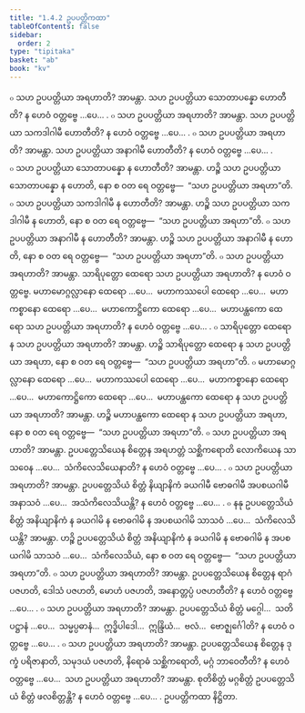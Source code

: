 ```yaml
---
title: "1.4.2 ဥပပတ္တိကထာ"
tableOfContents: false
sidebar:
  order: 2
type: "tipitaka"
basket: "ab"
book: "kv"
---
```



<DynamicBreadcrumb />

<Division number="388" book="kv" e="ch" v="32" p="203">

<Paragraph number="1299" book="kv">
๐ သဟ ဥပပတ္တိယာ အရဟာတိ? အာမန္တာ. သဟ ဥပပတ္တိယာ သောတာပန္နော ဟောတီတိ? န ဟေဝံ ဝတ္တဗ္ဗေ …ပေ… .
</Paragraph>

<Paragraph number="1300" book="kv">
๐ သဟ ဥပပတ္တိယာ အရဟာတိ? အာမန္တာ. သဟ ဥပပတ္တိယာ သကဒါဂါမီ ဟောတီတိ? န ဟေဝံ ဝတ္တဗ္ဗေ …ပေ… .
</Paragraph>

<Paragraph number="1301" book="kv">
๐ သဟ ဥပပတ္တိယာ အရဟာတိ? အာမန္တာ. သဟ ဥပပတ္တိယာ အနာဂါမီ ဟောတီတိ? န ဟေဝံ ဝတ္တဗ္ဗေ …ပေ… .
</Paragraph>

<Paragraph number="1302" book="kv">
๐ သဟ ဥပပတ္တိယာ သောတာပန္နော န ဟောတီတိ? အာမန္တာ. ဟဉ္စိ သဟ ဥပပတ္တိယာ သောတာပန္နော န ဟောတိ, နော စ ဝတ ရေ ဝတ္တဗ္ဗေ—  “သဟ ဥပပတ္တိယာ အရဟာ”တိ.
</Paragraph>

<Paragraph number="1303" book="kv">
๐ သဟ ဥပပတ္တိယာ သကဒါဂါမီ န ဟောတီတိ? အာမန္တာ. ဟဉ္စိ သဟ ဥပပတ္တိယာ သကဒါဂါမီ န ဟောတိ, နော စ ဝတ ရေ ဝတ္တဗ္ဗေ—  “သဟ ဥပပတ္တိယာ အရဟာ”တိ.
</Paragraph>

<Paragraph number="1304" book="kv">
๐ သဟ ဥပပတ္တိယာ အနာဂါမီ န ဟောတီတိ? အာမန္တာ. ဟဉ္စိ သဟ ဥပပတ္တိယာ အနာဂါမီ န ဟောတိ, နော စ ဝတ ရေ ဝတ္တဗ္ဗေ—  “သဟ ဥပပတ္တိယာ အရဟာ”တိ.
</Paragraph>

</Division>
<Division number="389" book="kv" e="ch" v="32" p="203">

<Paragraph number="1305" book="kv">
๐ သဟ ဥပပတ္တိယာ အရဟာတိ? အာမန္တာ. သာရိပုတ္တော ထေရော သဟ ဥပပတ္တိယာ အရဟာတိ? န ဟေဝံ ဝတ္တဗ္ဗေ. မဟာမောဂ္ဂလ္လာနော ထေရော …ပေ…  မဟာကဿပေါ ထေရော …ပေ…  မဟာကစ္စာနော ထေရော …ပေ…  မဟာကောဋ္ဌိကော ထေရော …ပေ…  မဟာပန္ထကော ထေရော သဟ ဥပပတ္တိယာ အရဟာတိ? န ဟေဝံ ဝတ္တဗ္ဗေ …ပေ… .
</Paragraph>

<Paragraph number="1306" book="kv">
๐ သာရိပုတ္တော ထေရော န သဟ ဥပပတ္တိယာ အရဟာတိ? အာမန္တာ. ဟဉ္စိ သာရိပုတ္တော ထေရော န သဟ ဥပပတ္တိယာ အရဟာ, နော စ ဝတ ရေ ဝတ္တဗ္ဗေ—  “သဟ ဥပပတ္တိယာ အရဟာ”တိ.
</Paragraph>

<Paragraph number="1307" book="kv">
๐ မဟာမောဂ္ဂလ္လာနော ထေရော …ပေ…  မဟာကဿပေါ ထေရော …ပေ…  မဟာကစ္စာနော ထေရော …ပေ…  မဟာကောဋ္ဌိကော ထေရော …ပေ…  မဟာပန္ထကော ထေရော န သဟ ဥပပတ္တိယာ အရဟာတိ? အာမန္တာ. ဟဉ္စိ မဟာပန္ထကော ထေရော န သဟ ဥပပတ္တိယာ အရဟာ, နော စ ဝတ ရေ ဝတ္တဗ္ဗေ—  “သဟ ဥပပတ္တိယာ အရဟာ”တိ.
</Paragraph>

</Division>
<Division number="390" book="kv" e="ch" v="32" p="204">

<Paragraph number="1308" book="kv">
๐ သဟ ဥပပတ္တိယာ အရဟာတိ? အာမန္တာ. ဥပပတ္တေသိယေန စိတ္တေန အရဟတ္တံ သစ္ဆိကရောတိ လောကိယေန သာသဝေန …ပေ…  သံကိလေသိယေနာတိ? န ဟေဝံ ဝတ္တဗ္ဗေ …ပေ… .
</Paragraph>

<Paragraph number="1309" book="kv">
๐ သဟ ဥပပတ္တိယာ အရဟာတိ? အာမန္တာ. ဥပပတ္တေသိယံ စိတ္တံ နိယျာနိကံ ခယဂါမီ ဗောဓဂါမီ အပစယဂါမီ အနာသဝံ …ပေ…  အသံကိလေသိယန္တိ? န ဟေဝံ ဝတ္တဗ္ဗေ …ပေ… .
</Paragraph>

<Paragraph number="1310" book="kv">
๐ နနု ဥပပတ္တေသိယံ စိတ္တံ အနိယျာနိကံ န ခယဂါမိ န ဗောဓဂါမိ န အပစယဂါမိ သာသဝံ …ပေ…  သံကိလေသိယန္တိ? အာမန္တာ. ဟဉ္စိ ဥပပတ္တေသိယံ စိတ္တံ အနိယျာနိကံ န ခယဂါမိ န ဗောဓဂါမိ န အပစယဂါမိ သာသဝံ …ပေ…  သံကိလေသိယံ, နော စ ဝတ ရေ ဝတ္တဗ္ဗေ—  “သဟ ဥပပတ္တိယာ အရဟာ”တိ.
</Paragraph>

<Paragraph number="1311" book="kv">
๐ သဟ ဥပပတ္တိယာ အရဟာတိ? အာမန္တာ. ဥပပတ္တေသိယေန စိတ္တေန ရာဂံ ပဇဟတိ, ဒေါသံ ပဇဟတိ, မောဟံ ပဇဟတိ, အနောတ္တပ္ပံ ပဇဟတီတိ? န ဟေဝံ ဝတ္တဗ္ဗေ …ပေ… .
</Paragraph>

<Paragraph number="1312" book="kv">
๐ သဟ ဥပပတ္တိယာ အရဟာတိ? အာမန္တာ. ဥပပတ္တေသိယံ စိတ္တံ မဂ္ဂေါ…  သတိပဋ္ဌာနံ …ပေ…  သမ္မပ္ပဓာနံ…  ဣဒ္ဓိပါဒေါ…  ဣန္ဒြိယံ…  ဗလံ…  ဗောဇ္ဈင်္ဂေါတိ? န ဟေဝံ ဝတ္တဗ္ဗေ …ပေ… .
</Paragraph>

<Paragraph number="1313" book="kv">
๐ သဟ ဥပပတ္တိယာ အရဟာတိ? အာမန္တာ. ဥပပတ္တေသိယေန စိတ္တေန ဒုက္ခံ ပရိဇာနာတိ, သမုဒယံ ပဇဟတိ, နိရောဓံ သစ္ဆိကရောတိ, မဂ္ဂံ ဘာဝေတီတိ? န ဟေဝံ ဝတ္တဗ္ဗေ …ပေ…  သဟ ဥပပတ္တိယာ အရဟာတိ? အာမန္တာ. စုတိစိတ္တံ မဂ္ဂစိတ္တံ ဥပပတ္တေသိယံ စိတ္တံ ဖလစိတ္တန္တိ? န ဟေဝံ ဝတ္တဗ္ဗေ …ပေ… .

</Paragraph>
</Division>

<Paragraph number="1314" type="center" book="kv">
ဥပပတ္တိကထာ နိဋ္ဌိတာ.
</Paragraph>
